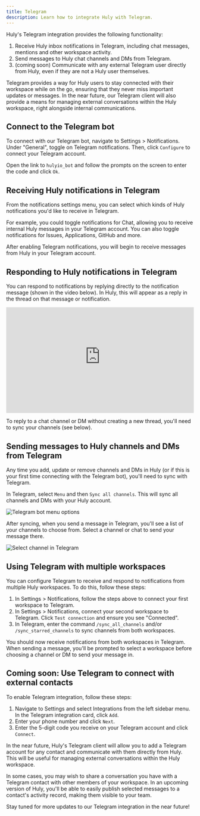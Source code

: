 ```yaml
---
title: Telegram
description: Learn how to integrate Huly with Telegram.
---
```



Huly's Telegram integration provides the following functionality:

1. Receive Huly inbox notifications in Telegram, including chat messages, mentions and other workspace activity.
2. Send messages to Huly chat channels and DMs from Telegram.
2. (coming soon) Communicate with any external Telegram user directly from Huly, even if they are not a Huly user themselves.

Telegram provides a way for Huly users to stay connected with their workspace while on the go, ensuring that they never miss important updates or messages. In the near future, our Telegram client will also provide a means for managing external conversations within the Huly workspace, right alongside internal communications.

## Connect to the Telegram bot

To connect with our Telegram bot, navigate to Settings > Notifications. Under "General", toggle on Telegram notifications. Then, click `Configure` to connect your Telegram account.

Open the link to `hulyio_bot` and follow the prompts on the screen to enter the code and click `Ok`.

## Receiving Huly notifications in Telegram

From the notifications settings menu, you can select which kinds of Huly notifications you'd like to receive in Telegram.

For example, you could toggle notifications for Chat, allowing you to receive internal Huly messages in your Telegram account. You can also toggle notifications for Issues, Applications, GitHub and more.

After enabling Telegram notifications, you will begin to receive messages from Huly in your Telegram account.

## Responding to Huly notifications in Telegram

You can respond to notifications by replying directly to the notification message (shown in the video below). In Huly, this will appear as a reply in the thread on that message or notification.

<div style="position: relative; padding-top: 56.25%;">
  <iframe
    src="https://customer-davn16od7sue0s1k.cloudflarestream.com/e8c73dcf286fc285ab22ab6d99d087a6/iframe?poster=https%3A%2F%2Fcustomer-davn16od7sue0s1k.cloudflarestream.com%2Fe8c73dcf286fc285ab22ab6d99d087a6%2Fthumbnails%2Fthumbnail.jpg%3Ftime%3D%26height%3D600"
    loading="lazy"
    style="border: none; position: absolute; top: 0; left: 0; height: 100%; width: 100%;"
    allow="accelerometer; gyroscope; autoplay; encrypted-media; picture-in-picture;"
    allowfullscreen="true"
  ></iframe>
</div>

To reply to a chat channel or DM without creating a new thread, you'll need to sync your channels (see below).

## Sending messages to Huly channels and DMs from Telegram

Any time you add, update or remove channels and DMs in Huly (or if this is your first time connecting with the Telegram bot), you'll need to sync with Telegram.

In Telegram, select `Menu` and then `Sync all channels`. This will sync all channels and DMs with your Huly account.

<Image 
    src={telegramSync} 
    alt='Telegram bot menu options' 
    inferSize
    quality='max'
/>

After syncing, when you send a message in Telegram, you'll see a list of your channels to choose from. Select a channel or chat to send your message there.

<Image 
    src={telegramSelectChannel} 
    alt='Select channel in Telegram' 
    inferSize
    quality='max'
/>

## Using Telegram with multiple workspaces

You can configure Telegram to receive and respond to notifications from multiple Huly workspaces. To do this, follow these steps:

1. In Settings > Notifications, follow the steps above to connect your first workspace to Telegram. 
2. In Settings > Notifications, connect your second workspace to Telegram. Click `Test connection` and ensure you see "Connected".
3. In Telegram, enter the command `/sync_all_channels` and/or `/sync_starred_channels` to sync channels from both workspaces.

You should now receive notifications from both workspaces in Telegram. When sending a message, you'll be prompted to select a workspace before choosing a channel or DM to send your message in.

## Coming soon: Use Telegram to connect with external contacts

To enable Telegram integration, follow these steps:

1. Navigate to Settings and select Integrations from the left sidebar menu. In the Telegram integration card, click `Add`.
2. Enter your phone number and click `Next`.
3. Enter the 5-digit code you receive on your Telegram account and click `Connect`.

In the near future, Huly's Telegram client will allow you to add a Telegram account for any contact and communicate with them directly from Huly. This will be useful for managing external conversations within the Huly workspace.

In some cases, you may wish to share a conversation you have with a Telegram contact with other members of your workspace. In an upcoming version of Huly, you'll be able to easily publish selected messages to a contact's activity record, making them visible to your team.

Stay tuned for more updates to our Telegram integration in the near future!
